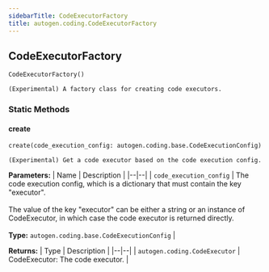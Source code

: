 ```yaml
---
sidebarTitle: CodeExecutorFactory
title: autogen.coding.CodeExecutorFactory
---
```

<h2 id="autogen.coding.CodeExecutorFactory" class="doc doc-heading">
    <code class="doc-symbol doc-symbol-heading doc-symbol-class"></code>
    <span class="doc doc-object-name doc-class-name">CodeExecutorFactory</span>
</h2>

```python
CodeExecutorFactory()
```

    (Experimental) A factory class for creating code executors.

### Static Methods

<code class="doc-symbol doc-symbol-heading doc-symbol-method"></code>
#### create

```python
create(code_execution_config: autogen.coding.base.CodeExecutionConfig) -> autogen.coding.CodeExecutor
```

    (Experimental) Get a code executor based on the code execution config.

<b>Parameters:</b>
| Name | Description |
|--|--|
| `code_execution_config` | The code execution config, which is a dictionary that must contain the key "executor".<br/><br/>The value of the key "executor" can be either a string or an instance of CodeExecutor, in which case the code executor is returned directly.<br/><br/>**Type:** `autogen.coding.base.CodeExecutionConfig` |

<b>Returns:</b>
| Type | Description |
|--|--|
| `autogen.coding.CodeExecutor` | CodeExecutor: The code executor. |

<br />